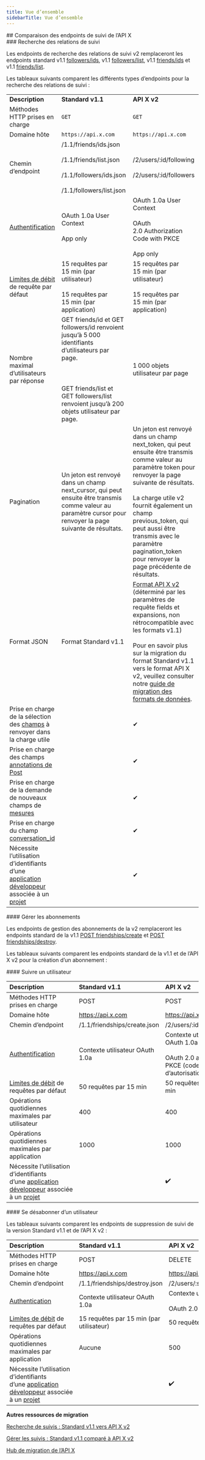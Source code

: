 ```yaml
---
title: Vue d’ensemble
sidebarTitle: Vue d’ensemble
---
```



<div id="comparing-x-apis-follows-endpoints">
  ## Comparaison des endpoints de suivi de l’API X
</div>

<div id="follows-lookup">
  ### Recherche des relations de suivi
</div>

Les endpoints de recherche des relations de suivi v2 remplaceront les endpoints standard v1.1 [followers/ids](https://developer.x.com/en/docs/twitter-api/v1/accounts-and-users/follow-search-get-users/api-reference/get-followers-ids), v1.1 [followers/list](https://developer.x.com/en/docs/twitter-api/v1/accounts-and-users/follow-search-get-users/api-reference/get-followers-list), v1.1 [friends/ids](https://developer.x.com/en/docs/twitter-api/v1/accounts-and-users/follow-search-get-users/api-reference/get-friends-ids) et v1.1 [friends/list](https://developer.x.com/en/docs/twitter-api/v1/accounts-and-users/follow-search-get-users/api-reference/get-friends-list).

Les tableaux suivants comparent les différents types d’endpoints pour la recherche des relations de suivi :

|     |     |     |
| :--- | :--- | :--- |
| **Description** | **Standard v1.1** | **API X v2** |
| Méthodes HTTP prises en charge | `GET` | `GET` |
| Domaine hôte | `https://api.x.com` | `https://api.x.com` |
| Chemin d’endpoint | /1.1/friends/ids.json<br /><br />/1.1/friends/list.json<br /><br />/1.1/followers/ids.json<br /><br />/1.1/followers/list.json | /2/users/:id/following<br /><br />/2/users/:id/followers |
| [Authentification](/fr/resources/fundamentals/authentication) | OAuth 1.0a User Context<br /><br />App only | OAuth 1.0a User Context<br /><br />OAuth 2.0 Authorization Code with PKCE<br /><br />App only |
| [Limites de débit](/fr/resources/fundamentals/rate-limits) de requête par défaut | 15 requêtes par 15 min (par utilisateur)<br /><br />15 requêtes par 15 min (par application) | 15 requêtes par 15 min (par utilisateur)<br /><br />15 requêtes par 15 min (par application) |
| Nombre maximal d’utilisateurs par réponse | GET friends/id et GET followers/id renvoient jusqu’à 5 000 identifiants d’utilisateurs par page.<br /><br />  <br /><br />GET friends/list et GET followers/list renvoient jusqu’à 200 objets utilisateur par page. | 1 000 objets utilisateur par page |
| Pagination | Un jeton est renvoyé dans un champ next\_cursor, qui peut ensuite être transmis comme valeur au paramètre cursor pour renvoyer la page suivante de résultats. | Un jeton est renvoyé dans un champ next\_token, qui peut ensuite être transmis comme valeur au paramètre token pour renvoyer la page suivante de résultats.<br /><br />La charge utile v2 fournit également un champ previous\_token, qui peut aussi être transmis avec le paramètre pagination\_token pour renvoyer la page précédente de résultats. |
| Format JSON | Format Standard v1.1 | [Format API X v2](/fr/x-api/fundamentals/data-dictionary) (déterminé par les paramètres de requête fields et expansions, non rétrocompatible avec les formats v1.1)<br /><br />Pour en savoir plus sur la migration du format Standard v1.1 vers le format API X v2, veuillez consulter notre [guide de migration des formats de données](/fr/x-api/migrate/data-format-migration). |
| Prise en charge de la sélection des [champs](/fr/x-api/fundamentals/data-dictionary) à renvoyer dans la charge utile |     | ✔   |
| Prise en charge des champs [annotations de Post](/fr/x-api/fundamentals/post-annotations) |     | ✔   |
| Prise en charge de la demande de nouveaux champs de [mesures](/fr/x-api/fundamentals/metrics) |     | ✔   |
| Prise en charge du champ [conversation\_id](/fr/x-api/fundamentals/conversation-id) |     | ✔   |
| Nécessite l’utilisation d’identifiants d’une [application développeur](/fr/resources/fundamentals/developer-apps) associée à un [projet](/fr/resources/fundamentals/projects) |     | ✔   |

<div id="manage-follows">
  #### Gérer les abonnements
</div>

Les endpoints de gestion des abonnements de la v2 remplaceront les endpoints standard de la v1.1 [POST friendships/create](https://developer.x.com/en/docs/twitter-api/v1/accounts-and-users/follow-search-get-users/api-reference/post-friendships-create) et [POST friendships/destroy](https://developer.x.com/en/docs/twitter-api/v1/accounts-and-users/follow-search-get-users/api-reference/post-friendships-destroy).

Les tableaux suivants comparent les endpoints standard de la v1.1 et de l’API X v2 pour la création d’un abonnement :

<div id="follow-a-user">
  #### Suivre un utilisateur
</div>

| Description | Standard v1.1 | API X v2 |
| :--- | :--- | :--- |
| Méthodes HTTP prises en charge | POST | POST |
| Domaine hôte | https://api.x.com | https://api.x.com |
| Chemin d’endpoint | /1.1/friendships/create.json | /2/users/:id/following |
| [Authentification](/fr/resources/fundamentals/authentication) | Contexte utilisateur OAuth 1.0a | Contexte utilisateur OAuth 1.0a<br /><br />OAuth 2.0 avec PKCE (code d’autorisation) |
| [Limites de débit](/fr/resources/fundamentals/rate-limits) de requêtes par défaut | 50 requêtes par 15 min | 50 requêtes par 15 min |
| Opérations quotidiennes maximales par utilisateur | 400 | 400 |
| Opérations quotidiennes maximales par application | 1000 | 1000 |
| Nécessite l’utilisation d’identifiants d’une [application développeur](/fr/resources/fundamentals/developer-apps) associée à un [projet](/fr/resources/fundamentals/projects) |     | ✔️  |

<div id="unfollow-a-user">
  #### Se désabonner d’un utilisateur
</div>

Les tableaux suivants comparent les endpoints de suppression de suivi de la version Standard v1.1 et de l’API X v2 :

| Description | Standard v1.1 | API X v2 |
| :--- | :--- | :--- |
| Méthodes HTTP prises en charge | POST | DELETE |
| Domaine hôte | https://api.x.com | https://api.x.com |
| Chemin d’endpoint | /1.1/friendships/destroy.json | /2/users/:source\_user\_id/following/:target\_user\_id |
| [Authentication](/fr/resources/fundamentals/authentication) | Contexte utilisateur OAuth 1.0a | Contexte utilisateur OAuth 1.0a<br /><br />OAuth 2.0 avec PKCE |
| [Limites de débit](/fr/resources/fundamentals/rate-limits) de requêtes par défaut | 15 requêtes par 15 min (par utilisateur) | 50 requêtes par 15 min (par utilisateur) |
| Opérations quotidiennes maximales par application | Aucune | 500 |
| Nécessite l’utilisation d’identifiants d’une [application développeur](/fr/resources/fundamentals/developer-apps) associée à un [projet](/fr/resources/fundamentals/projects) |     | ✔️  |

**Autres ressources de migration**

[Recherche de suivis : Standard v1.1 vers API X v2](/fr/x-api/users/follows/migrate/standard-to-twitter-api-v2)

[Gérer les suivis : Standard v1.1 comparé à API X v2](/fr/x-api/users/follows#manage-follows-standard-v1-1-compared-to-x-api-v2)

[Hub de migration de l’API X](/fr/x-api/migrate/overview)